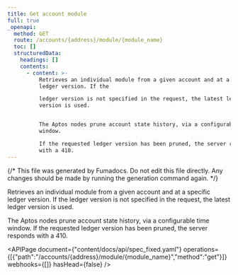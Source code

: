 ```yaml
---
title: Get account module
full: true
_openapi:
  method: GET
  route: /accounts/{address}/module/{module_name}
  toc: []
  structuredData:
    headings: []
    contents:
      - content: >-
          Retrieves an individual module from a given account and at a specific
          ledger version. If the

          ledger version is not specified in the request, the latest ledger
          version is used.


          The Aptos nodes prune account state history, via a configurable time
          window.

          If the requested ledger version has been pruned, the server responds
          with a 410.
---
```


{/* This file was generated by Fumadocs. Do not edit this file directly. Any changes should be made by running the generation command again. */}

Retrieves an individual module from a given account and at a specific ledger version. If the
ledger version is not specified in the request, the latest ledger version is used.

The Aptos nodes prune account state history, via a configurable time window.
If the requested ledger version has been pruned, the server responds with a 410.

<APIPage document={"content/docs/api/spec_fixed.yaml"} operations={[{"path":"/accounts/{address}/module/{module_name}","method":"get"}]} webhooks={[]} hasHead={false} />